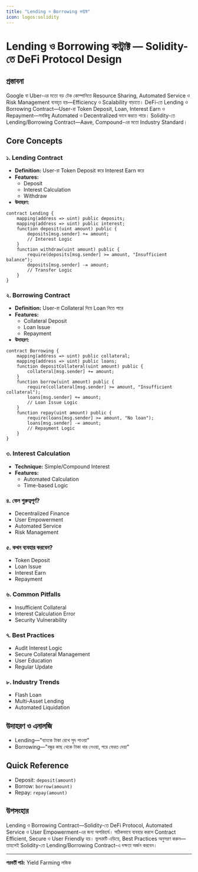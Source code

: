 ```yaml
---
title: "Lending ও Borrowing কন্ট্রাক্ট"
icon: logos:solidity
---
```


# Lending ও Borrowing কন্ট্রাক্ট — Solidity-তে DeFi Protocol Design

## প্রস্তাবনা

Google বা Uber-এর মতো বড় টেক কোম্পানিতে Resource Sharing, Automated Service ও Risk Management ব্যবহৃত হয়—Efficiency ও Scalability বাড়াতে। DeFi-তে Lending ও Borrowing Contract—User-রা Token Deposit, Loan, Interest Earn ও Repayment—সবকিছু Automated ও Decentralized ভাবে করতে পারে। Solidity-তে Lending/Borrowing Contract—Aave, Compound-এর মতো Industry Standard।

## Core Concepts

### ১. Lending Contract
- **Definition:** User-রা Token Deposit করে Interest Earn করে
- **Features:**
    - Deposit
    - Interest Calculation
    - Withdraw
- **উদাহরণ:**
```solidity
contract Lending {
    mapping(address => uint) public deposits;
    mapping(address => uint) public interest;
    function deposit(uint amount) public {
        deposits[msg.sender] += amount;
        // Interest Logic
    }
    function withdraw(uint amount) public {
        require(deposits[msg.sender] >= amount, "Insufficient balance");
        deposits[msg.sender] -= amount;
        // Transfer Logic
    }
}
```

### ২. Borrowing Contract
- **Definition:** User-রা Collateral দিয়ে Loan নিতে পারে
- **Features:**
    - Collateral Deposit
    - Loan Issue
    - Repayment
- **উদাহরণ:**
```solidity
contract Borrowing {
    mapping(address => uint) public collateral;
    mapping(address => uint) public loans;
    function depositCollateral(uint amount) public {
        collateral[msg.sender] += amount;
    }
    function borrow(uint amount) public {
        require(collateral[msg.sender] >= amount, "Insufficient collateral");
        loans[msg.sender] += amount;
        // Loan Issue Logic
    }
    function repay(uint amount) public {
        require(loans[msg.sender] >= amount, "No loan");
        loans[msg.sender] -= amount;
        // Repayment Logic
    }
}
```

### ৩. Interest Calculation
- **Technique:** Simple/Compound Interest
- **Features:**
    - Automated Calculation
    - Time-based Logic

### ৪. কেন গুরুত্বপূর্ণ?
- Decentralized Finance
- User Empowerment
- Automated Service
- Risk Management

### ৫. কখন ব্যবহার করবেন?
- Token Deposit
- Loan Issue
- Interest Earn
- Repayment

### ৬. Common Pitfalls
- Insufficient Collateral
- Interest Calculation Error
- Security Vulnerability

### ৭. Best Practices
- Audit Interest Logic
- Secure Collateral Management
- User Education
- Regular Update

### ৮. Industry Trends
- Flash Loan
- Multi-Asset Lending
- Automated Liquidation

## উদাহরণ ও এনালজি
- Lending—"ব্যাংকে টাকা রেখে সুদ পাওয়া"
- Borrowing—"বন্ধুর কাছ থেকে টাকা ধার নেওয়া, পরে ফেরত দেয়া"

## Quick Reference
- Deposit: `deposit(amount)`
- Borrow: `borrow(amount)`
- Repay: `repay(amount)`

## উপসংহার

Lending ও Borrowing Contract—Solidity-তে DeFi Protocol, Automated Service ও User Empowerment-এর জন্য অপরিহার্য। সঠিকভাবে ব্যবহার করলে Contract Efficient, Secure ও User Friendly হয়। ভুলত্রুটি এড়িয়ে, Best Practices অনুসরণ করুন—তাহলেই Solidity-তে Lending/Borrowing Contract-এ দক্ষতা অর্জন করবেন।

---

**পরবর্তী পাঠ:** Yield Farming লজিক
